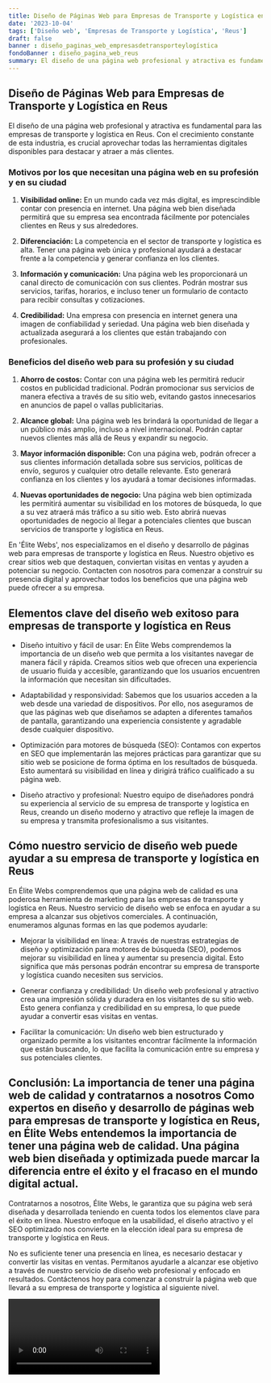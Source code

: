 ```yaml
---
title: Diseño de Páginas Web para Empresas de Transporte y Logística en Reus
date: '2023-10-04'
tags: ['Diseño web', 'Empresas de Transporte y Logística', 'Reus']
draft: false
banner : diseño_paginas_web_empresasdetransporteylogística
fondoBanner : diseño_pagina_web_reus
summary: El diseño de una página web profesional y atractiva es fundamental para las empresas de transporte y logística en Reus. Con el crecimiento constante de esta industria, es crucial aprovechar todas las herramientas digitales disponibles para destacar y atraer a más clientes.
---
```


## Diseño de Páginas Web para Empresas de Transporte y Logística en Reus

El diseño de una página web profesional y atractiva es fundamental para las empresas de transporte y logística en Reus. Con el crecimiento constante de esta industria, es crucial aprovechar todas las herramientas digitales disponibles para destacar y atraer a más clientes.

### Motivos por los que necesitan una página web en su profesión y en su ciudad

1. **Visibilidad online:** En un mundo cada vez más digital, es imprescindible contar con presencia en internet. Una página web bien diseñada permitirá que su empresa sea encontrada fácilmente por potenciales clientes en Reus y sus alrededores.

2. **Diferenciación:** La competencia en el sector de transporte y logística es alta. Tener una página web única y profesional ayudará a destacar frente a la competencia y generar confianza en los clientes.

3. **Información y comunicación:** Una página web les proporcionará un canal directo de comunicación con sus clientes. Podrán mostrar sus servicios, tarifas, horarios, e incluso tener un formulario de contacto para recibir consultas y cotizaciones.

4. **Credibilidad:** Una empresa con presencia en internet genera una imagen de confiabilidad y seriedad. Una página web bien diseñada y actualizada asegurará a los clientes que están trabajando con profesionales.

### Beneficios del diseño web para su profesión y su ciudad

1. **Ahorro de costos:** Contar con una página web les permitirá reducir costos en publicidad tradicional. Podrán promocionar sus servicios de manera efectiva a través de su sitio web, evitando gastos innecesarios en anuncios de papel o vallas publicitarias.

2. **Alcance global:** Una página web les brindará la oportunidad de llegar a un público más amplio, incluso a nivel internacional. Podrán captar nuevos clientes más allá de Reus y expandir su negocio.

3. **Mayor información disponible:** Con una página web, podrán ofrecer a sus clientes información detallada sobre sus servicios, políticas de envío, seguros y cualquier otro detalle relevante. Esto generará confianza en los clientes y los ayudará a tomar decisiones informadas.

4. **Nuevas oportunidades de negocio:** Una página web bien optimizada les permitirá aumentar su visibilidad en los motores de búsqueda, lo que a su vez atraerá más tráfico a su sitio web. Esto abrirá nuevas oportunidades de negocio al llegar a potenciales clientes que buscan servicios de transporte y logística en Reus.

En 'Élite Webs', nos especializamos en el diseño y desarrollo de páginas web para empresas de transporte y logística en Reus. Nuestro objetivo es crear sitios web que destaquen, conviertan visitas en ventas y ayuden a potenciar su negocio. Contacten con nosotros para comenzar a construir su presencia digital y aprovechar todos los beneficios que una página web puede ofrecer a su empresa.

<GifSeo />

<Cta />

## Elementos clave del diseño web exitoso para empresas de transporte y logística en Reus

- Diseño intuitivo y fácil de usar: En Élite Webs comprendemos la importancia de un diseño web que permita a los visitantes navegar de manera fácil y rápida. Creamos sitios web que ofrecen una experiencia de usuario fluida y accesible, garantizando que los usuarios encuentren la información que necesitan sin dificultades.

- Adaptabilidad y responsividad: Sabemos que los usuarios acceden a la web desde una variedad de dispositivos. Por ello, nos aseguramos de que las páginas web que diseñamos se adapten a diferentes tamaños de pantalla, garantizando una experiencia consistente y agradable desde cualquier dispositivo.

- Optimización para motores de búsqueda (SEO): Contamos con expertos en SEO que implementarán las mejores prácticas para garantizar que su sitio web se posicione de forma óptima en los resultados de búsqueda. Esto aumentará su visibilidad en línea y dirigirá tráfico cualificado a su página web.

- Diseño atractivo y profesional: Nuestro equipo de diseñadores pondrá su experiencia al servicio de su empresa de transporte y logística en Reus, creando un diseño moderno y atractivo que refleje la imagen de su empresa y transmita profesionalismo a sus visitantes.

## Cómo nuestro servicio de diseño web puede ayudar a su empresa de transporte y logística en Reus

En Élite Webs comprendemos que una página web de calidad es una poderosa herramienta de marketing para las empresas de transporte y logística en Reus. Nuestro servicio de diseño web se enfoca en ayudar a su empresa a alcanzar sus objetivos comerciales. A continuación, enumeramos algunas formas en las que podemos ayudarle:

- Mejorar la visibilidad en línea: A través de nuestras estrategias de diseño y optimización para motores de búsqueda (SEO), podemos mejorar su visibilidad en línea y aumentar su presencia digital. Esto significa que más personas podrán encontrar su empresa de transporte y logística cuando necesiten sus servicios.

- Generar confianza y credibilidad: Un diseño web profesional y atractivo crea una impresión sólida y duradera en los visitantes de su sitio web. Esto genera confianza y credibilidad en su empresa, lo que puede ayudar a convertir esas visitas en ventas.

- Facilitar la comunicación: Un diseño web bien estructurado y organizado permite a los visitantes encontrar fácilmente la información que están buscando, lo que facilita la comunicación entre su empresa y sus potenciales clientes.

## Conclusión: La importancia de tener una página web de calidad y contratarnos a nosotros Como expertos en diseño y desarrollo de páginas web para empresas de transporte y logística en Reus, en Élite Webs entendemos la importancia de tener una página web de calidad. Una página web bien diseñada y optimizada puede marcar la diferencia entre el éxito y el fracaso en el mundo digital actual.

Contratarnos a nosotros, Élite Webs, le garantiza que su página web será diseñada y desarrollada teniendo en cuenta todos los elementos clave para el éxito en línea. Nuestro enfoque en la usabilidad, el diseño atractivo y el SEO optimizado nos convierte en la elección ideal para su empresa de transporte y logística en Reus.

No es suficiente tener una presencia en línea, es necesario destacar y convertir las visitas en ventas. Permítanos ayudarle a alcanzar ese objetivo a través de nuestro servicio de diseño web profesional y enfocado en resultados. Contáctenos hoy para comenzar a construir la página web que llevará a su empresa de transporte y logística al siguiente nivel.

<Video />

<CtaBot job='Empresas de Transporte y Logística' city='Reus'/>

<Gmaps query='Reus+españa+maps' />